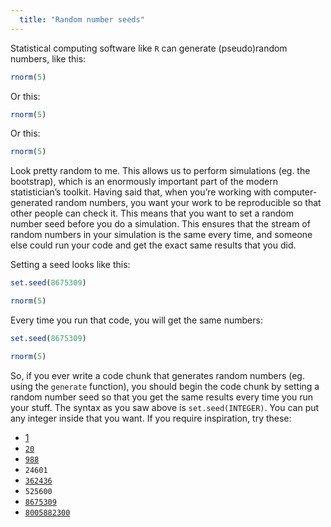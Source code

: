 ```yaml
---
  title: "Random number seeds"
---
```


Statistical computing software like `R` can generate (pseudo)random numbers, like this:

```r
rnorm(5)
```

Or this:

```r
rnorm(5)
```

Or this:

```r
rnorm(5)
```

Look pretty random to me. This allows us to perform simulations (eg. the bootstrap), which is an enormously important part of the modern statistician's toolkit. Having said that, when you're working with computer-generated random numbers, you want your work to be reproducible so that other people can check it. This means that you want to set a random number seed before you do a simulation. This ensures that the stream of random numbers in your simulation is the same every time, and someone else could run your code and get the exact same results that you did.

Setting a seed looks like this:

```r
set.seed(8675309)

rnorm(5)
```

Every time you run that code, you will get the same numbers:

```r
set.seed(8675309)

rnorm(5)
```

So, if you ever write a code chunk that generates random numbers (eg. using the `generate` function), you should begin the code chunk by setting a random number seed so that you get the same results every time you run your stuff. The syntax as you saw above is `set.seed(INTEGER)`. You can put any integer inside that you want. If you require inspiration, try these:

-   [1](https://www.youtube.com/watch?v=OiBIXa_-7Vo)
-   [`20`](https://www.youtube.com/watch?v=pf8yHr4rHaY)
-   [`988`](https://www.youtube.com/watch?v=MHFuaaGpGKQ)
-   `24601`
-   [`362436`](https://youtu.be/HhPu6GEoad8?feature=shared)
-   `525600`
-   [`8675309`](https://www.youtube.com/watch?v=6WTdTwcmxyo)
-   [`8005882300`](https://www.youtube.com/watch?v=uwJQQux0TF0)
